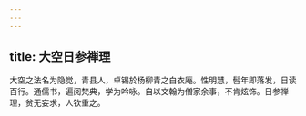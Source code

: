 ```yaml
---
---
---
```

title: 大空日参禅理
---



大空之法名为隐觉，青县人，卓锡於杨柳青之白衣庵。性明慧，髫年即落发，日读百行。通儒书，遍阅梵典，学为吟咏。自以文翰为僧家余事，不肯炫饰。日参禅理，贫无妄求，人钦重之。